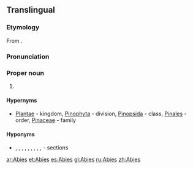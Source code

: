 {{wikipedia}}
{{also|abies}}
==Translingual==
{{wikipedia}}
{{wikispecies}}
===Etymology===
From {{etyl|la|mul}} {{term|abies||silver fir|lang=la}}.

===Pronunciation===
{{a|US}} {{IPA|/ˈeɪ.biˌiz/|/ˈæ.biˌiz/|lang=mul}}

===Proper noun===
{{mul-proper noun|head=''Abies''}}

# {{taxon|genus|family|Pinaceae|certain [[coniferous]] trees, the [[fir]]s}}

====Hypernyms====
* {{sense|genus}} [[Plantae]] - kingdom, [[Pinophyta]] - division, [[Pinopsida]] - class, [[Pinales]] - order, [[Pinaceae]] - family

====Hyponyms====
* {{sense|genus}} {{taxlink|Abies sect. Abies|section}}, {{taxlink|Abies sect. Amabilis|section}}, {{taxlink|Abies sect. Balsamea|section}}, {{taxlink|Abies sect. Bracteata|section}}, {{taxlink|Abies sect. Grandis|section}}, {{taxlink|Abies sect. Momi|section}}, {{taxlink|Abies sect. Nobilis|section}}, {{taxlink|Abies sect. Oiamel|section}}, {{taxlink|Abies sect. Piceaster|section}}, {{taxlink|Abies sect. Pseudopicea|section}} - sections 

[[ar:Abies]]
[[et:Abies]]
[[es:Abies]]
[[gl:Abies]]
[[ru:Abies]]
[[zh:Abies]]